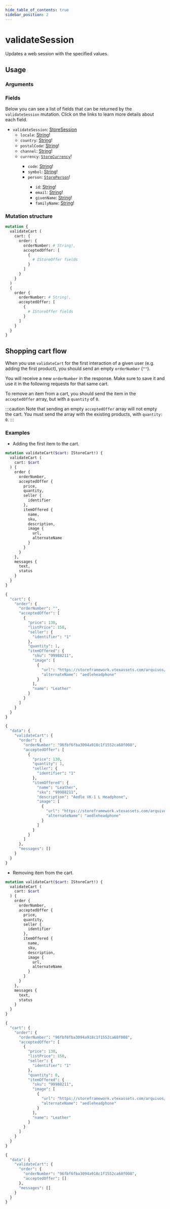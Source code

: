 ```yaml
---
hide_table_of_contents: true
sidebar_position: 2
---
```



# validateSession

Updates a web session with the specified values.

<div className="grid grid-cols-2 gap-20 pt-5">

<div>

## Usage

### Arguments

<PropsComponent
      name="session"
      type="<code>IStoreSession</code>!"
      description="Web session information."
      required="true"
    />

<PropsComponent
      name="search"
      type="String!"
      description="Search term."
      required="true"
    />

### Fields

Below you can see a list of fields that can be returned by the `validateSession` mutation. Click on the links to learn more details about each field.

<ul>
  <li><code>validateSession</code>: <a href="/reference/api/objects#storesession">StoreSession</a>
  <ul>
    <li><code>locale</code>: <a href="/reference/api/scalars#string">String</a>!</li>
    <li><code>country</code>: <a href="/reference/api/scalars#string">String</a>!</li>
    <li><code>postalCode</code>: <a href="/reference/api/scalars#string">String</a>!</li>
    <li><code>channel</code>: <a href="/reference/api/scalars#string">String</a>!</li>
    <li><code>currency</code>: <a href="/reference/api/objects#storecurrency"><code>StoreCurrency</code></a>!</li>
    <ul>
      <li><code>code</code>: <a href="/reference/api/scalars#string">String</a>!</li>
      <li><code>symbol</code>: <a href="/reference/api/scalars#string">String</a>!</li>
    </li>
    <li><code>person</code>: <a href="/reference/api/objects#storeperson"><code>StorePerson</code></a>!</li>
    <ul>
      <li><code>id</code>: <a href="/reference/api/scalars#string">String</a>!</li>
      <li><code>email</code>: <a href="/reference/api/scalars#string">String</a>!</li>
      <li><code>givenName</code>: <a href="/reference/api/scalars#string">String</a>!</li>
      <li><code>familyName</code>: <a href="/reference/api/scalars#string">String</a>!</li>
    </li>
    </ul>
  </ul>
  </li>
</ul>

</div>
<div>

### Mutation structure

```graphql
mutation {
  validateCart (
    cart: {
      order: {
        orderNumber: # String!,
        acceptedOffer: [
          {
            # IStoreOffer fields
          }
        ]
      }
    }
  )
  {
    order {
      orderNumber: # String!,
      acceptedOffer: [
        {
          # IStoreOffer fields
        }
      ]
    }
  }
}
```

</div>
</div>

## Shopping cart flow

When you use `validateCart` for the first interaction of a given user (e.g. adding the first product), you should send an empty `orderNumber` (`""`).

You will receive a new `orderNumber` in the response. Make sure to save it and use it in the following requests for that same cart.

To remove an item from a cart, you should send the item in the `acceptedOffer` array, but with a `quantity` of `0`.

:::caution
Note that sending an empty `acceptedOffer` array will not empty the cart. You must send the array with the existing products, with `quantity: 0`.
:::

### Examples

- Adding the first item to the cart.

<Tabs>

<TabItem value="mutation" label="Mutation" default>

```graphql
mutation validateCart($cart: IStoreCart!) {
  validateCart (
    cart: $cart
  ) {
    order {
      orderNumber,
      acceptedOffer {
        price,
        quantity,
        seller {
          identifier
        },
        itemOffered {
          name,
          sku,
          description,
          image {
            url,
            alternateName
          }
        }
      }
    },
    messages {
      text,
      status
    }
  }
}
```

</TabItem>

<TabItem value="variables" label="Variables" default>

```graphql
{
  "cart": {
    "order": {
      "orderNumber": "",
      "acceptedOffer": [
        {
          "price": 130,
          "listPrice": 150,
          "seller": {
            "identifier": "1"
          },
          "quantity": 1,
          "itemOffered": {
            "sku": "99988211",
            "image": [
              {
                "url": "https://storeframework.vtexassets.com/arquivos/ids/190901/unsplash-headphone.jpg?v=637800115948430000",
                "alternateName": "aedleheadphone"
              }
            ],
            "name": "Leather"
          }
        }
      ]
    }
  }
}
```

</TabItem>

<TabItem value="response" label="Response" default>

```graphql
{
  "data": {
    "validateCart": {
      "order": {
        "orderNumber": "96fbf6fba3094a918c1f1552ca68f008",
        "acceptedOffer": [
          {
            "price": 130,
            "quantity": 1,
            "seller": {
              "identifier": "1"
            },
            "itemOffered": {
              "name": "Leather",
              "sku": "99988211",
              "description": "Aedle VK-1 L Headphone",
              "image": [
                {
                  "url": "https://storeframework.vtexassets.com/arquivos/ids/190901/unsplash-headphone.jpg?v=637800115948430000",
                  "alternateName": "aedleheadphone"
                }
              ]
            }
          }
        ]
      },
      "messages": []
    }
  }
}
```

</TabItem>

</Tabs>

- Removing item from the cart.

<Tabs>

<TabItem value="mutation2" label="Mutation" default>

```graphql
mutation validateCart($cart: IStoreCart!) {
  validateCart (
    cart: $cart
  ) {
    order {
      orderNumber,
      acceptedOffer {
        price,
        quantity,
        seller {
          identifier
        },
        itemOffered {
          name,
          sku,
          description,
          image {
            url,
            alternateName
          }
        }
      }
    },
    messages {
      text,
      status
    }
  }
}
```

</TabItem>

<TabItem value="variables2" label="Variables" default>

```graphql
{
  "cart": {
    "order": {
      "orderNumber": "96fbf6fba3094a918c1f1552ca68f008",
      "acceptedOffer": [
        {
          "price": 130,
          "listPrice": 150,
          "seller": {
            "identifier": "1"
          },
          "quantity": 0,
          "itemOffered": {
            "sku": "99988211",
            "image": [
              {
                "url": "https://storeframework.vtexassets.com/arquivos/ids/190901/unsplash-headphone.jpg?v=637800115948430000",
                "alternateName": "aedleheadphone"
              }
            ],
            "name": "Leather"
          }
        }
      ]
    }
  }
}
```

</TabItem>

<TabItem value="response2" label="Response" default>

```graphql
{
  "data": {
    "validateCart": {
      "order": {
        "orderNumber": "96fbf6fba3094a918c1f1552ca68f008",
        "acceptedOffer": []
      },
      "messages": []
    }
  }
}
```

</TabItem>

</Tabs>

